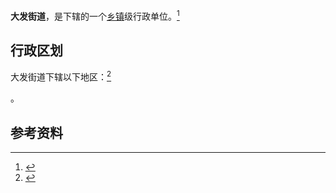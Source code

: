 {{中国乡级行政区|15/02/05/002/000}}

'''大发街道'''，是{{PRC admin/fullname|15/02/05/002/000|3}}下辖的一个[[乡镇|乡镇]]级行政单位。<ref>{{PRC admin/ref sgc|{{PRC admin/parent|15/02/05/002/000}}}}</ref>

== 行政区划 ==

大发街道下辖以下地区：<ref>{{PRC admin/ref sgc|15/02/05/002/000}}</ref>

{{PRC admin/children|15/02/05/002/000}}。

== 参考资料 ==

{{reflist}}

{{行政区划小作品}}
{{PRC admin/navcat|15/02/05/002/000}}
